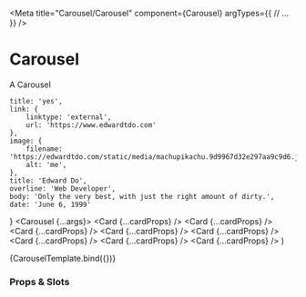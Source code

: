 
<Meta
	title="Carousel/Carousel"
	component={Carousel}
	argTypes={{
		// ...
	}}
/>

# Carousel

A Carousel

	title: 'yes',
	link: {
		linktype: 'external',
		url: 'https://www.edwardtdo.com'
	},
	image: {
		filename: 'https://edwardtdo.com/static/media/machupikachu.9d9967d32e297aa9c9d6.jpg',
		alt: 'me',
	},
	title: 'Edward Do',
	overline: 'Web Developer',
	body: 'Only the very best, with just the right amount of dirty.',
	date: 'June 6, 1999'
}
	<Carousel {...args}>
		<Card {...cardProps} />
		<Card {...cardProps} />
		<Card {...cardProps} />
		<Card {...cardProps} />
		<Card {...cardProps} />
		<Card {...cardProps} />
		<Card {...cardProps} />
		<Card {...cardProps} />
	</Carousel>
)

<Canvas>
	<Story
		name="Overview"
		parameters={{
			docs: {
				source: {
					type: "dynamic",
					format: true,
				},
			},
	  }}
		args={{
			items: [
				{
					name: 'Card',
					title: 'yes',
					link: {
						linktype: 'external',
						url: 'https://www.edwardtdo.com'
					}
				}
			]
		}}
  >
		{CarouselTemplate.bind({})}
	</Story>
</Canvas>

### Props & Slots

<ArgsTable story="Overview" />